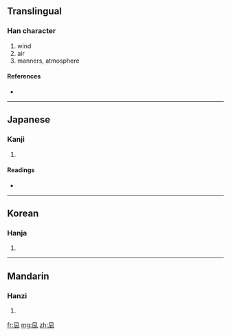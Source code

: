 {{also|風}}
==Translingual==

===Han character===
{{Han char|rn=16|rad=几|as=04|sn=6|four=|canj=竹弓一一戈 (HNMMI)}}

# wind
# air
# manners, atmosphere

====References====
* {{Han ref|kx=0134.121|dkj=01756|hdz=10277.010|uh=51E8|ud=20968}}

----

==Japanese==

===Kanji===
{{ja-kanji|grade=|rs=几04}}

# {{defn|Japanese|sort=几04}}

====Readings====
* {{ja-readings|on=[[ふう]] (fū), [[ふ]] (fu)|kun=[[かぜ]] (kaze)}}

----

==Korean==

===Hanja===
{{ko-hanja|hangeul=풍|rv=pung|mr=p'ung}}

# {{defn|Korean|sort=几04}}

----

==Mandarin==

===Hanzi===
{{cmn-hanzi|pin=[[fēng]] ([[feng1]]), [[fěng]] ([[feng3]]), [[fèng]] ([[feng4]])|wg=feng<sup>1</sup>, feng<sup>3</sup>, feng<sup>4</sup>}}

# {{defn|Mandarin|sort=几04}}

[[fr:凨]]
[[mg:凨]]
[[zh:凨]]